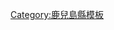 <noinclude>{{日本都道府縣行政區劃}}</noinclude>{{Navbox
|name = 鹿兒島縣
|state = {{{state|autocollapse}}}
|title = [[鹿兒島縣]][[日本行政區劃|行政區劃]]
|image = [[File:Flag_of_Kagoshima_Prefecture.svg|border|80px|鹿兒島縣縣徽]]<br />[[File:Kagoshima-geo-stub.png|80px|鹿兒島縣地圖]]
|titlestyle = background:#efefef;
|bodystyle = background:#f9f9f9;
|groupstyle = background:#efefef;text-align:center;
|oddstyle = background:#fcfcfc;
|bodyclass = hlist

|group1 = 市部
|list1 =
* [[鹿儿岛市]]
* [[鹿屋市]]
* [[枕崎市]]
* [[阿久根市]]
* [[出水市]]
* [[指宿市]]
* [[西之表市]]
* [[垂水市]]
* [[薩摩川內市]]
* [[日置市]]
* [[曾於市]]
* [[霧島市]]
* [[市來串木野市]]
* [[南薩摩市]]
* [[志布志市]]
* [[奄美市]]
* [[南九州市]]
* [[伊佐市]]
* [[姶良市]]

|group2 = [[鹿兒島郡]]
|list2 =
* [[三島村]]
* [[十島村]]

|group3 = [[薩摩郡]]
|list3 =
* [[薩摩町]]

|group4 = [[出水郡]]
|list4 =
* [[長島町]]

|group5 = [[曾於郡]]
|list5 =
* [[大崎町]]

|group6 = [[姶良郡]]
|list6 =
* [[湧水町]]

|group7 = [[肝屬郡]]
|list7 =
* [[東串良町]]
* [[錦江町]]
* [[南大隅町]]
* [[肝付町]]

|group8 = [[熊毛郡 (鹿兒島縣)|熊毛郡]]
|list8 =
* [[中種子町]]
* [[南種子町]]
* [[屋久島町]]

|group9 = [[大島郡 (鹿兒島縣)|大島郡]]
|list9 =
* [[大和村]]
* [[宇檢村]]
* [[瀨戶內町]]
* [[龍鄉町]]
* [[喜界町]]
* [[德之島町]]
* [[天城町]]
* [[伊仙町]]
* [[和泊町]]
* [[知名町]]
* [[與論町]]
}}<noinclude>
{{DEFAULTSORT:Kagoshima}}
[[Category:鹿兒島縣模板]]
</noinclude>